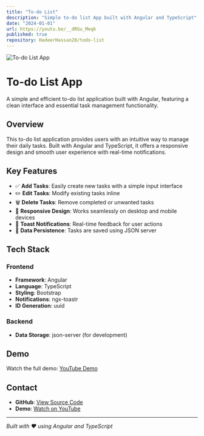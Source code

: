 ```yaml
---
title: "To-do List"
description: "Simple to-do list App built with Angular and TypeScript"
date: "2024-01-01"
url: https://youtu.be/__dRGu_Meqk
published: true
repository: HadeerHassan28/todo-list
---
```


![To-do List App](/project-imges/todolist.png)

# To-do List App

A simple and efficient to-do list application built with Angular, featuring a clean interface and essential task management functionality.

## Overview

This to-do list application provides users with an intuitive way to manage their daily tasks. Built with Angular and TypeScript, it offers a responsive design and smooth user experience with real-time notifications.

## Key Features

- ✅ **Add Tasks**: Easily create new tasks with a simple input interface
- ✏️ **Edit Tasks**: Modify existing tasks inline
- 🗑️ **Delete Tasks**: Remove completed or unwanted tasks
- 📱 **Responsive Design**: Works seamlessly on desktop and mobile devices
- 🔔 **Toast Notifications**: Real-time feedback for user actions
- 💾 **Data Persistence**: Tasks are saved using JSON server

## Tech Stack

### Frontend
- **Framework**: Angular
- **Language**: TypeScript
- **Styling**: Bootstrap
- **Notifications**: ngx-toastr
- **ID Generation**: uuid

### Backend
- **Data Storage**: json-server (for development)

## Demo

Watch the full demo: [YouTube Demo](https://youtu.be/__dRGu_Meqk)

## Contact

- **GitHub**: [View Source Code](http://rb.gy/2ep5kd)
- **Demo**: [Watch on YouTube](https://youtu.be/__dRGu_Meqk)

---

*Built with ❤️ using Angular and TypeScript*